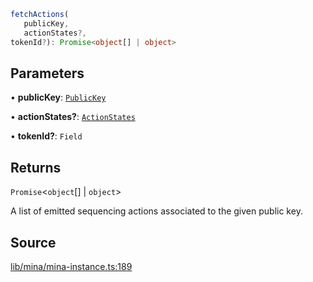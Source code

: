 ```ts
fetchActions(
   publicKey, 
   actionStates?, 
tokenId?): Promise<object[] | object>
```

## Parameters

• **publicKey**: [`PublicKey`](../../../classes/PublicKey.mdx)

• **actionStates?**: [`ActionStates`](../type-aliases/ActionStates.mdx)

• **tokenId?**: `Field`

## Returns

`Promise`\<`object`[] \| `object`\>

A list of emitted sequencing actions associated to the given public key.

## Source

[lib/mina/mina-instance.ts:189](https://github.com/o1-labs/o1js/blob/000b9835d52eede806be269b958c57000ff32f72/src/lib/mina/mina-instance.ts#L189)
